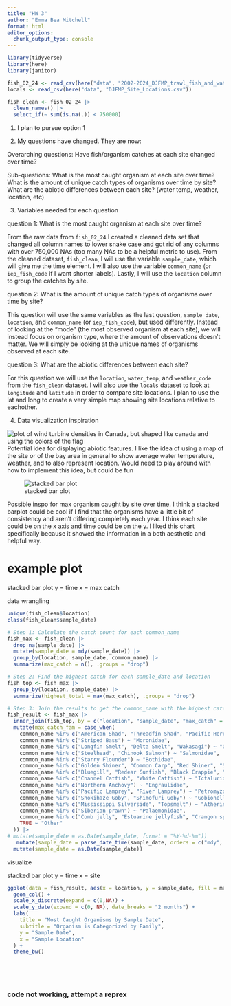```yaml
---
title: "HW 3"
author: "Emma Bea Mitchell"
format: html
editor_options: 
  chunk_output_type: console
---
```


```r
library(tidyverse)
library(here)
library(janitor)
```

```r
fish_02_24 <- read_csv(here("data", "2002-2024_DJFMP_trawl_fish_and_water_quality_data.csv"))
locals <- read_csv(here("data", "DJFMP_Site_Locations.csv"))
```

```r
fish_clean <- fish_02_24 |> 
  clean_names() |> 
  select_if(~ sum(is.na(.)) < 750000)
```


1. I plan to pursue option 1

2. My questions have changed. They are now:

Overarching questions: 
Have fish/organism catches at each site changed over time?

Sub-questions: 
What is the most caught organism at each site over time?
What is the amount of unique catch types of organisms over time by site?
What are the abiotic differences between each site? (water temp, weather, location, etc)


3. Variables needed for each question

question 1: What is the most caught organism at each site over time?

From the raw data from `fish_02_24` I created a cleaned data set that changed all column names to lower snake case and got rid of any columns with over 750,000 NAs (too many NAs to be a helpful metric to use). From the cleaned dataset, `fish_clean`, I will use the variable `sample_date`, which will give me the time element. I will also use the variable `common_name` (or `iep_fish_code` if I want shorter labels). Lastly, I will use the `location` column to group the catches by site. 

question 2: What is the amount of unique catch types of organisms over time by site?

This question will use the same variables as the last question, `sample_date`, `location`, and `common_name` (or `iep_fish_code`), but used differently. Instead of looking at the "mode" (the most observed organism at each site), we will instead focus on organism type, where the amount of observations doesn't matter. We will simply be looking at the unique names of organisms observed at each site. 

question 3: What are the abiotic differences between each site? 

For this question we will use the `location`, `water_temp`, and `weather_code` from the `fish_clean` dataset. I will also use the `locals` dataset to look at `longitude` and `latitude` in order to compare site locations. I plan to use the lat and long to create a very simple map showing site locations relative to eachother. 


4. Data visualization inspiration 

![plot of wind turbine densities in Canada, but shaped like canada and using the colors of the flag](images/Screenshot_map.png)
Potential idea for displaying abiotic features. I like the idea of using a map of the site or of the bay area in general to show average water temperature, weather, and to also represent location. Would need to play around with how to implement this idea, but could be fun 


![stacked bar plot](images/Screenshot_bar.png)

Possible inspo for max organism caught by site over time. I think a stacked barplot could be cool if I find that the organisms have a little bit of consistency and aren't differing completely each year. I think each site could be on the x axis and time could be on the y. I liked this chart specifically because it showed the information in a both aesthetic and helpful way.




# example plot

stacked bar plot 
y = time
x = max catch


data wrangling

```r
unique(fish_clean$location)
class(fish_clean$sample_date)

# Step 1: Calculate the catch count for each common_name
fish_max <- fish_clean |> 
  drop_na(sample_date) |> 
  mutate(sample_date = mdy(sample_date)) |> 
  group_by(location, sample_date, common_name) |> 
  summarize(max_catch = n(), .groups = "drop")

# Step 2: Find the highest catch for each sample_date and location
fish_top <- fish_max |> 
  group_by(location, sample_date) |> 
  summarize(highest_total = max(max_catch), .groups = "drop")

# Step 3: Join the results to get the common_name with the highest catch
fish_result <- fish_max |> 
  inner_join(fish_top, by = c("location", "sample_date", "max_catch" = "highest_total")) |> 
  mutate(max_catch_fam = case_when(
    common_name %in% c("American Shad", "Threadfin Shad", "Pacific Herring") ~ "Clupeidae",
    common_name %in% c("Striped Bass") ~ "Moronidae",
    common_name %in% c("Longfin Smelt", "Delta Smelt", "Wakasagi") ~ "Osmeridae",
    common_name %in% c("Steelhead", "Chinook Salmon") ~ "Salmonidae",
    common_name %in% c("Starry Flounder") ~ "Bothidae",
    common_name %in% c("Golden Shiner", "Common Carp", "Red Shiner", "Sacramento Pikeminnow", "Splittail") ~ "Cyprinidae",
    common_name %in% c("Bluegill", "Redear Sunfish", "Black Crappie", "White Crappie", "Spotted Bass") ~ "Centrarchidae",
    common_name %in% c("Channel Catfish", "White Catfish") ~ "Ictaluridae",
    common_name %in% c("Northern Anchovy") ~ "Engraulidae",
    common_name %in% c("Pacific Lamprey", "River Lamprey") ~ "Petromyzontidae",
    common_name %in% c("Shokihaze Goby", "Shimofuri Goby") ~ "Gobionellidae",
    common_name %in% c("Mississippi Silverside", "Topsmelt") ~ "Atherinopsidae",
    common_name %in% c("Siberian prawn") ~ "Palaemonidae",
    common_name %in% c("Comb jelly", "Estuarine jellyfish", "Crangon sp.", "unid fish", "Bass unknown", "Lamprey unknown", "No catch") ~ "Other",
    TRUE ~ "Other"
  )) |> 
# mutate(sample_date = as.Date(sample_date, format = "%Y-%d-%m"))
   mutate(sample_date = parse_date_time(sample_date, orders = c("mdy", "dmy", "ymd", "my", "dmy"))) |> 
  mutate(sample_date = as.Date(sample_date))


```


visualize

stacked bar plot 
y = time
x = site

```r

ggplot(data = fish_result, aes(x = location, y = sample_date, fill = max_catch_fam)) +
  geom_col() + 
  scale_x_discrete(expand = c(0,NA)) +
  scale_y_date(expand = c(0, NA), date_breaks = "2 months") +
  labs(
    title = "Most Caught Organisms by Sample Date",
    subtitle = "Organism is Categorized by Family",
    y = "Sample Date",
    x = "Sample Location"
  ) +
  theme_bw() 
  
  




```


### code not working, attempt a reprex 

```r

```


